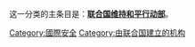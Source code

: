 这一分类的主条目是：'''[[联合国维持和平行动部|联合国维持和平行动部]]'''。

[[Category:國際安全|Category:國際安全]]
[[Category:由联合国建立的机构|Category:由联合国建立的机构]]
